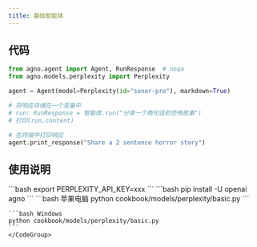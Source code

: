 ```yaml
---
title: 基础智能体
---
```

## 代码

```python cookbook/models/perplexity/basic.py
from agno.agent import Agent, RunResponse  # noqa
from agno.models.perplexity import Perplexity

agent = Agent(model=Perplexity(id="sonar-pro"), markdown=True)

# 将响应存储在一个变量中
# run: RunResponse = 智能体.run("分享一个两句话的恐怖故事")
# 打印(run.content)

# 在终端中打印响应
agent.print_response("Share a 2 sentence horror story")
```

## 使用说明

<Steps>
  <Snippet file="create-venv-step.mdx" />

  <Step title="设置您的 API 密钥">
    ```bash
    export PERPLEXITY_API_KEY=xxx
    ```
  </Step>

  <Step title="安装库">
    ```bash
    pip install -U openai agno
    ```
  </Step>

  <Step title="运行智能体">
    <CodeGroup>
    ```bash 苹果电脑
    python cookbook/models/perplexity/basic.py
    ```

    ```bash Windows
    python cookbook/models/perplexity/basic.py
    ```
    </CodeGroup>
  </Step>
</Steps>